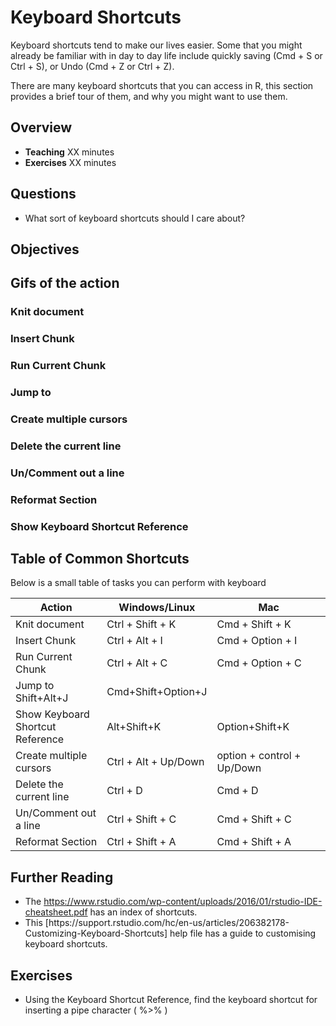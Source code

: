 # Keyboard Shortcuts

Keyboard shortcuts tend to make our lives easier. Some that you might already be familiar with in day to day life include quickly saving (Cmd + S or Ctrl + S), or Undo (Cmd + Z or Ctrl + Z).

There are many keyboard shortcuts that you can access in R, this section provides a brief tour of them, and why you might want to use them.

## Overview

* **Teaching** XX minutes
* **Exercises** XX minutes

## Questions

* What sort of keyboard shortcuts should I care about?

## Objectives

## Gifs of the action

### Knit document
### Insert Chunk
### Run Current Chunk
### Jump to
### Create multiple cursors
### Delete the current line
### Un/Comment out a line 
### Reformat Section 
### Show Keyboard Shortcut Reference

## Table of Common Shortcuts

Below is a small table of tasks you can perform with keyboard 

| Action      | Windows/Linux | Mac  | 
|-------------|---------------|----------------|
| Knit document | Ctrl + Shift + K | Cmd + Shift + K |
| Insert Chunk  | Ctrl + Alt + I   | Cmd + Option + I |
| Run Current Chunk | Ctrl + Alt + C | Cmd + Option + C | 
| Jump to  	Shift+Alt+J 	| Cmd+Shift+Option+J |
| Show Keyboard Shortcut Reference  |	Alt+Shift+K | Option+Shift+K |
| Create multiple cursors | Ctrl + Alt + Up/Down | option + control + Up/Down|
| Delete the current line | Ctrl + D | Cmd + D|
| Un/Comment out a line   | Ctrl + Shift + C | Cmd + Shift + C| 
| Reformat Section | Ctrl + Shift + A | Cmd + Shift + A| 

## Further Reading

- The [https://www.rstudio.com/wp-content/uploads/2016/01/rstudio-IDE-cheatsheet.pdf](Rstudio Cheat Sheet) has an index of shortcuts. 
- This [https://support.rstudio.com/hc/en-us/articles/206382178-Customizing-Keyboard-Shortcuts] help file has a guide to customising keyboard shortcuts.

## Exercises {.exercise}

- Using the Keyboard Shortcut Reference, find the keyboard shortcut for inserting a pipe character ( %>% )
